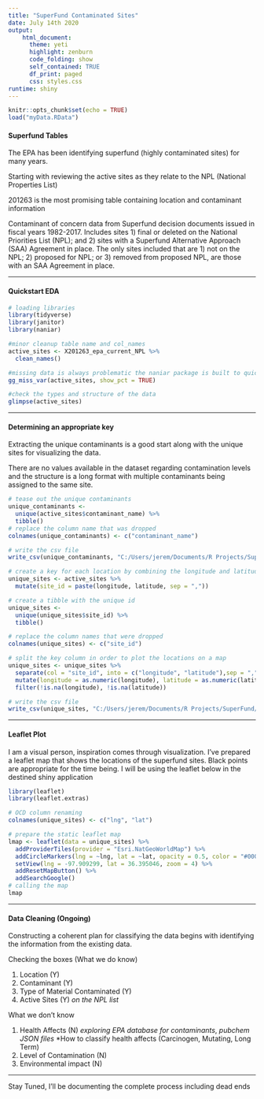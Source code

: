 ---
title: "SuperFund Contaminated Sites"
date: July 14th 2020
output: 
    html_document:
      theme: yeti
      highlight: zenburn
      code_folding: show
      self_contained: TRUE
      df_print: paged
      css: styles.css
runtime: shiny
---

```{r setup, load myData, include=FALSE}
knitr::opts_chunk$set(echo = TRUE)
load("myData.RData")
```

#### Superfund Tables

The EPA has been identifying superfund (highly contaminated sites) for many years.

Starting with reviewing the active sites as they relate to the NPL (National Properties List)

201263 is the most promising table containing location and contaminant information

Contaminant of concern data from Superfund decision documents issued in fiscal years 1982-2017. Includes sites 1) final or deleted on the National Priorities List (NPL); and 2) sites with a Superfund Alternative Approach (SAA) Agreement in place. The only sites included that are 1) not on the NPL; 2) proposed for NPL; or 3) removed from proposed NPL, are those with an SAA Agreement in place.

-----

#### Quickstart EDA

```{r, include = TRUE, warning=FALSE, message=FALSE}

# loading libraries
library(tidyverse)
library(janitor)
library(naniar)

#minor cleanup table name and col_names
active_sites <- X201263_epa_current_NPL %>% 
  clean_names()

#missing data is always problematic the naniar package is built to quickly identify issues
gg_miss_var(active_sites, show_pct = TRUE)

#check the types and structure of the data
glimpse(active_sites)

```

-----

#### Determining an appropriate key

Extracting the unique contaminants is a good start along with the unique sites for visualizing the data. 

There are no values available in the dataset regarding contamination levels and the structure is a long format with multiple contaminants being assigned to the same site.
 
```{r, include=TRUE, warning=FALSE, message=FALSE}
# tease out the unique contaminants
unique_contaminants <- 
  unique(active_sites$contaminant_name) %>% 
  tibble() 
# replace the column name that was dropped
colnames(unique_contaminants) <- c("contaminant_name")

# write the csv file
write_csv(unique_contaminants, "C:/Users/jerem/Documents/R Projects/SuperFund/table_contaminants.csv")

# create a key for each location by combining the longitude and latitude columns
unique_sites <- active_sites %>% 
  mutate(site_id = paste(longitude, latitude, sep = ","))

# create a tibble with the unique id 
unique_sites <-
  unique(unique_sites$site_id) %>% 
  tibble()

# replace the column names that were dropped
colnames(unique_sites) <- c("site_id")

# split the key column in order to plot the locations on a map
unique_sites <- unique_sites %>% 
  separate(col = "site_id", into = c("longitude", "latitude"),sep = ",") %>% 
  mutate(longitude = as.numeric(longitude), latitude = as.numeric(latitude)) %>% 
  filter(!is.na(longitude), !is.na(latitude))

# write the csv file
write_csv(unique_sites, "C:/Users/jerem/Documents/R Projects/SuperFund/unique_site_id.csv")

```

-----

#### Leaflet Plot

I am a visual person, inspiration comes through visualization. I've prepared a leaflet map that shows the locations of the superfund sites. Black points are appropriate for the time being. I will be using the leaflet below in the destined shiny application 

```{r, include=TRUE, warning=FALSE, message=FALSE, fig.align="center"}

library(leaflet)
library(leaflet.extras)

# OCD column renaming 
colnames(unique_sites) <- c("lng", "lat")

# prepare the static leaflet map
lmap <- leaflet(data = unique_sites) %>% 
  addProviderTiles(provider = "Esri.NatGeoWorldMap") %>% 
  addCircleMarkers(lng = ~lng, lat = ~lat, opacity = 0.5, color = "#000000", radius = 2) %>% 
  setView(lng = -97.909299, lat = 36.395046, zoom = 4) %>% 
  addResetMapButton() %>% 
  addSearchGoogle()
# calling the map
lmap

```

-----

#### Data Cleaning (Ongoing)

Constructing a coherent plan for classifying the data begins with identifying the information from the existing data.

Checking the boxes (What we do know)

1. Location (Y)
2. Contaminant (Y)
3. Type of Material Contaminated (Y)
4. Active Sites (Y) *on the NPL list*

What we don't know

1. Health Affects (N) *exploring EPA database for contaminants*, *pubchem JSON files*
  *How to classify health affects (Carcinogen, Mutating, Long Term)
2. Level of Contamination (N)
3. Environmental impact (N) 

-----

Stay Tuned, I'll be documenting the complete process including dead ends